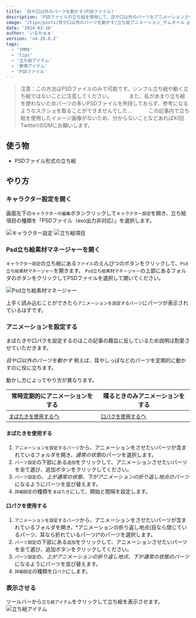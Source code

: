 ---
title: '目や口以外のパーツを動かす(PSDファイル)'
description: 'PSDファイルの立ち絵を使用して、目や口以外のパーツをアニメーションさせる方法'
image: '/tips/posts/目や口以外のパーツを動かす/立ち絵アニメーション_サムネイル.png'
date: '2024-03-16'
author: 'いるかぁぁ'
version: 'v4.26.0.2'
tags:
  - 'YMM4'
  - 'tips'
  - '立ち絵アイテム'
  - '表情アイテム'
  - 'PSDファイル'
---


> 注意：この方法はPSDファイルのみで可能です。シンプル立ち絵や動く立ち絵ではないことに注意してください。
> 　　　また、私があまり立ち絵を使わないためパーツの多いPSDファイルを所持しておらず、参考になるようなスクショを取ることができませんでした...
> 　　　この記事内で立ち絵を使用したイメージ画像がないため、分からないことなどあればX(旧Twitter)のDMにお願いします。


## 使う物
- PSDファイル形式の立ち絵

## やり方
### キャラクター設定を開く
画面左下の`キャラクターの編集`ボタンクリックして`キャラクター設定`を開き、立ち絵項目の種類を「PSDファイル（exo出力非対応）」を選択します。

![キャラクター設定](/assets/tips/posts/目や口以外のパーツを動かす/キャラクター設定.png)
![立ち絵項目](/assets/tips/posts/目や口以外のパーツを動かす/立ち絵項目.png)

### Psd立ち絵素材マネージャーを開く
`キャラクター設定`の立ち絵にある`ファイル`のえんぴつのボタンをクリックして、`Psd立ち絵素材マネージャー`を開きます。
`Psd立ち絵素材マネージャー`の上部にあるフォルダのボタンをクリックしてPSDファイルを選択して開いてください。

![Psd立ち絵素材マネージャー](/assets/tips/posts/目や口以外のパーツを動かす/Psd立ち絵素材マネージャー.png)

上手く読み込むことができたら`アニメーションを設定するパーツ`にパーツが表示されているはずです。

### アニメーションを設定する
まばたきや口パクを設定するのはこの記事の趣旨に反しているため説明は割愛させていただきます。

*目や口以外のパーツを動かす*
例えば、耳やしっぽなどのパーツを定期的に動かすのに役に立ちます。

動かし方によってやり方が異なります。

|常時定期的にアニメーションをする|喋るときのみアニメーションをする|
| - | - |
|[`まばたきを使用する`へ](#まばたきを使用する)|[`口パクを使用する`へ](#口パク使用する)|

#### まばたきを使用する
1. `アニメーションを設定するパーツ`から、アニメーションをさせたいパーツが含まれているフォルダを開き、*通常の状態*のパーツを選択します。
2. `パーツ設定`の下部にある`追加`をクリックして、アニメーションさせたいパーツを全て選び、追加ボタンをクリックしてください。
3. `パーツ設定`の、*上が通常の状態、下がアニメーションの折り返し地点のパーツ*になるようにパーツを並び替えます。
4. `詳細設定`の種類を`まばたき`にして、開始と間隔を設定します。

#### 口パクを使用する
1. `アニメーションを設定するパーツ`から、アニメーションをさせたいパーツが含まれているフォルダを開き、*アニメーションの折り返し地点(目なら閉じているパーツ、耳なら折れているパーツ)*のパーツを選択します。
2. `パーツ設定`の下部にある`追加`をクリックして、アニメーションさせたいパーツを全て選び、追加ボタンをクリックしてください。
3. `パーツ設定`の、*上がアニメーションの折り返し地点、下が通常の状態のパーツ*になるようにパーツを並び替えます。
4. `詳細設定`の種類を`口パク`にします。

### 表示させる
ツールバーから`立ち絵アイテム`をクリックして立ち絵を表示させます。
![立ち絵アイテム](/assets/tips/posts/目や口以外のパーツを動かす/立ち絵アイテム.png)